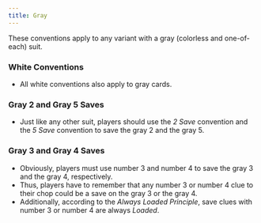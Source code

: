 ```yaml
---
title: Gray
---
```


These conventions apply to any variant with a gray (colorless and one-of-each) suit.

### White Conventions

- All white conventions also apply to gray cards.

### Gray 2 and Gray 5 Saves

- Just like any other suit, players should use the _2 Save_ convention and the _5 Save_ convention to save the gray 2 and the gray 5.

### Gray 3 and Gray 4 Saves

- Obviously, players must use number 3 and number 4 to save the gray 3 and the gray 4, respectively.
- Thus, players have to remember that any number 3 or number 4 clue to their chop could be a save on the gray 3 or the gray 4.
- Additionally, according to the _Always Loaded Principle_, save clues with number 3 or number 4 are always _Loaded_.
